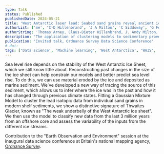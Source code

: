 ```yaml
---
type: Talk
status: Published
publishedDate: 2024-05-21
title: 'West Antarctic laser lead: Seabed sand grains reveal ancient ice sheets'
authorList: ['me', 'C-D Hillenbrand', 'J A Milton', 'C Siddoway', 'G Foster', 'P Wilson', 'J S Wellner', 'S M Bohaty']
authorString: 'Thomas Arney, Claus-Dieter Hillenbrand, J. Andy Milton, Christine Siddoway, Gavin Foster, Paul Wilson, Julia S. Wellner, and Steven M. Bohaty'
description: 'The application of clustering models to sedimentary provenance proxies for past climate research'
publication: 'Invited talk, Ordnance Survey Data Science Conference'
# doi: 
tags: ['Data science', 'Machine learning', 'West Antarctica', 'WAIS', 'Pb', 'lead', 'K-feldspar', 'feldspar', 'Kfs', 'Thwaites']
---
```



<Abstract>

Sea level rise depends on the stability of the West Antarctic Ice Sheet, which we still know little about. Reconstructing past changes in the size of the ice sheet can help constrain our models and better predict sea level rise. To do this, we can use material eroded by the ice and deposited as marine sediment. We've developed a new way of tracing the source of this sediment, which allows us to infer where the ice was in the past and how it has changed through previous climate states. Fitting a Gaussian Mixture Model to cluster the lead isotopic data from individual sand grains in modern shelf sediments, we show a distinctive signature of Thwaites Glacier, known as "The weak underbelly of the West Antarctic ice sheet". We then use the model to classify new data from the last 3 million years from an offshore core and assess the variability of the inputs from the different ice streams.

</Abstract>

Contribution to the "Earth Observation and Environment" session at the inaugural data science conference at Britain's national mapping agency, [Ordnance Survey](https://www.ordnancesurvey.co.uk/).